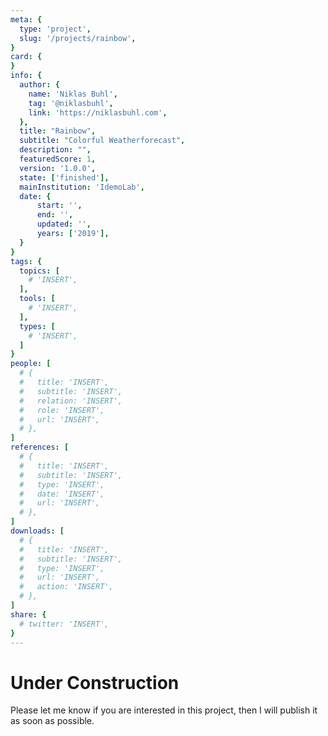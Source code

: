 ```yaml
---
meta: {
  type: 'project',
  slug: '/projects/rainbow',
}
card: {
}
info: {
  author: {
    name: 'Niklas Buhl',
    tag: '@niklasbuhl',
    link: 'https://niklasbuhl.com',
  },
  title: "Rainbow",
  subtitle: "Colorful Weatherforecast",
  description: "",
  featuredScore: 1,
  version: '1.0.0',
  state: ['finished'],
  mainInstitution: 'IdemoLab',
  date: {
      start: '',
      end: '',
      updated: '',
      years: ['2019'],
  }
}
tags: {
  topics: [
    # 'INSERT',
  ],
  tools: [
    # 'INSERT',
  ],
  types: [
    # 'INSERT',
  ]
}
people: [
  # {
  #   title: 'INSERT',
  #   subtitle: 'INSERT',
  #   relation: 'INSERT',
  #   role: 'INSERT',
  #   url: 'INSERT',
  # },
]
references: [
  # {
  #   title: 'INSERT',
  #   subtitle: 'INSERT',
  #   type: 'INSERT',
  #   date: 'INSERT',
  #   url: 'INSERT',
  # },
]
downloads: [
  # {
  #   title: 'INSERT',
  #   subtitle: 'INSERT',
  #   type: 'INSERT',
  #   url: 'INSERT',
  #   action: 'INSERT',
  # },
]
share: {
  # twitter: 'INSERT',
}
---
```

# Under Construction
Please let me know if you are interested in this project, then I will publish it as soon as possible.
